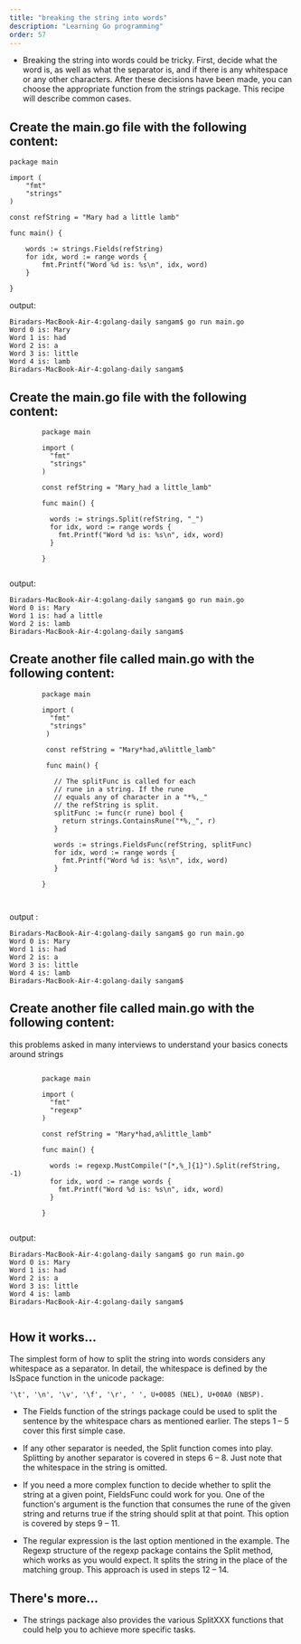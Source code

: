 ```yaml
---
title: "breaking the string into words"
description: "Learning Go programming"
order: 57
---
```




- Breaking the string into words could be tricky. First, decide what the word is, as well as what the separator is, and if there is any whitespace or any other characters.  After these decisions have been made, you can choose the appropriate function from the strings package. This recipe will describe common cases.

## Create the main.go file with the following content:
```
package main

import (
	"fmt"
	"strings"
)

const refString = "Mary had a little lamb"

func main() {

	words := strings.Fields(refString)
	for idx, word := range words {
		fmt.Printf("Word %d is: %s\n", idx, word)
	}

}

```


output: 
```
Biradars-MacBook-Air-4:golang-daily sangam$ go run main.go
Word 0 is: Mary
Word 1 is: had
Word 2 is: a
Word 3 is: little
Word 4 is: lamb
Biradars-MacBook-Air-4:golang-daily sangam$ 

```
## Create the main.go file with the following content:

```
        package main

        import (
          "fmt"
          "strings"
        )

        const refString = "Mary_had a little_lamb"

        func main() {

          words := strings.Split(refString, "_")
          for idx, word := range words {
            fmt.Printf("Word %d is: %s\n", idx, word)
          }

        }


```


output:
```
Biradars-MacBook-Air-4:golang-daily sangam$ go run main.go
Word 0 is: Mary
Word 1 is: had a little
Word 2 is: lamb
Biradars-MacBook-Air-4:golang-daily sangam$ 

```

## Create another file called main.go with the following content:

```
        package main

        import (
          "fmt"
          "strings"
         )

         const refString = "Mary*had,a%little_lamb"

         func main() {

           // The splitFunc is called for each
           // rune in a string. If the rune
           // equals any of character in a "*%,_"
           // the refString is split.
           splitFunc := func(r rune) bool {
             return strings.ContainsRune("*%,_", r)
           }

           words := strings.FieldsFunc(refString, splitFunc)
           for idx, word := range words {
             fmt.Printf("Word %d is: %s\n", idx, word)
           }

        }



```
output :
```
Biradars-MacBook-Air-4:golang-daily sangam$ go run main.go
Word 0 is: Mary
Word 1 is: had
Word 2 is: a
Word 3 is: little
Word 4 is: lamb
Biradars-MacBook-Air-4:golang-daily sangam$ 

```

## Create another file called main.go with the following content:
this problems asked in many interviews to understand your basics conects around strings 
```

        package main

        import (
          "fmt"
          "regexp"
        )

        const refString = "Mary*had,a%little_lamb"

        func main() {

          words := regexp.MustCompile("[*,%_]{1}").Split(refString, -1)
          for idx, word := range words {
            fmt.Printf("Word %d is: %s\n", idx, word)
          }

        }


```


output: 
```
Biradars-MacBook-Air-4:golang-daily sangam$ go run main.go
Word 0 is: Mary
Word 1 is: had
Word 2 is: a
Word 3 is: little
Word 4 is: lamb
Biradars-MacBook-Air-4:golang-daily sangam$ 


```

## How it works...

The simplest form of how to split the string into words considers any whitespace as a separator. In detail, the whitespace is defined by the IsSpace function in the unicode package:
```
'\t', '\n', '\v', '\f', '\r', ' ', U+0085 (NEL), U+00A0 (NBSP). 

```

- The Fields function of the strings package could be used to split the sentence by the whitespace chars as mentioned earlier. The steps 1 – 5 cover this first simple case.

- If any other separator is needed, the Split function comes into play. Splitting by another separator is covered in steps 6 – 8. Just note that the whitespace in the string is omitted.

- If you need a more complex function to decide whether to split the string at a given point, FieldsFunc could work for you. One of the function's argument is the function that consumes the rune of the given string and returns true if the string should split at that point.  This option is covered by steps 9 – 11.

- The regular expression is the last option mentioned in the example. The Regexp structure of the regexp package contains the Split method, which works as you would expect. It splits the string in the place of the matching group. This approach is used in steps 12 – 14.

## There's more...

- The strings package also provides the various SplitXXX functions that could help you to achieve more specific tasks.
